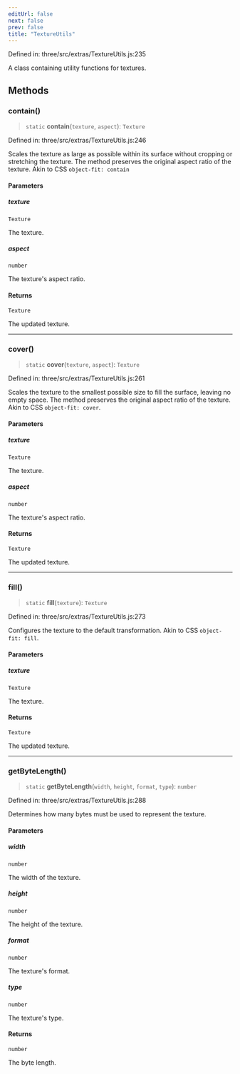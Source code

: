 ```yaml
---
editUrl: false
next: false
prev: false
title: "TextureUtils"
---
```


Defined in: three/src/extras/TextureUtils.js:235

A class containing utility functions for textures.

## Methods

### contain()

> `static` **contain**(`texture`, `aspect`): `Texture`

Defined in: three/src/extras/TextureUtils.js:246

Scales the texture as large as possible within its surface without cropping
or stretching the texture. The method preserves the original aspect ratio of
the texture. Akin to CSS `object-fit: contain`

#### Parameters

##### texture

`Texture`

The texture.

##### aspect

`number`

The texture's aspect ratio.

#### Returns

`Texture`

The updated texture.

***

### cover()

> `static` **cover**(`texture`, `aspect`): `Texture`

Defined in: three/src/extras/TextureUtils.js:261

Scales the texture to the smallest possible size to fill the surface, leaving
no empty space. The method preserves the original aspect ratio of the texture.
Akin to CSS `object-fit: cover`.

#### Parameters

##### texture

`Texture`

The texture.

##### aspect

`number`

The texture's aspect ratio.

#### Returns

`Texture`

The updated texture.

***

### fill()

> `static` **fill**(`texture`): `Texture`

Defined in: three/src/extras/TextureUtils.js:273

Configures the texture to the default transformation. Akin to CSS `object-fit: fill`.

#### Parameters

##### texture

`Texture`

The texture.

#### Returns

`Texture`

The updated texture.

***

### getByteLength()

> `static` **getByteLength**(`width`, `height`, `format`, `type`): `number`

Defined in: three/src/extras/TextureUtils.js:288

Determines how many bytes must be used to represent the texture.

#### Parameters

##### width

`number`

The width of the texture.

##### height

`number`

The height of the texture.

##### format

`number`

The texture's format.

##### type

`number`

The texture's type.

#### Returns

`number`

The byte length.
